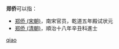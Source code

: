 '''郑侨'''可以指：
* [[郑侨_(宋朝)|郑侨 (宋朝)]]，南宋官员，乾道五年殿试状元
* [[郑侨_(清朝)|郑侨 (清朝)]]，順治十八年辛丑科進士

{{disambig}}

[[Category:二字郑姓人名消歧义|qiao]]